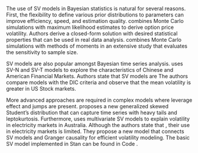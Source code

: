 The use of SV models in Bayesian statistics is natural for several reasons. First, the flexibility to define various
prior distributions to parameters can improve efficiency, speed, and estimation quality.
\parencite{Ait-SahaliaKimmel2007_MaximumLikelihoodEstimation} combines Monte Carlo simulations with maximum likelihood
estimates to derive option price volatility. Authors derive a closed-form solution with desired statistical
properties that can be used in real data analysis. \parencite{AndersenEtAl1999_EfficientMethodMoments} combines Monte Carlo
simulations with methods of moments in an extensive study that evaluates the sensitivity to sample size.

SV models are also popular amongst Bayesian time series analysis.
\parencite{YangEtAl2021_AnalysisVolatilityCharacteristics} uses SV-N and SV-T models to explore the characteristics of
Chinese and American Financial Markets. Authors state that SV models are *\enquote{essential models in financial time
series research, which can better characterize the time-varying characteristics of volatility.}* The authors compare
models with the DIC criteria and observe that the mean volatility is greater in US Stock markets.

More advanced approaches are required in complex models where leverage effect and jumps are present.
\parencite{XieShen2023_BayesianEstimationStochastic} proposes a new generalized skewed Student's distribution that can
capture time series with heavy tails and leptokurtosis. Furthermore,
\parencite{WangChan2023_StochasticModellingVolatility} uses multivariate SV models to explain volatility in electricity
markets in Australia. Although the authors state that *\enquote{SV models have demonstrated their superiority in many
financial applications}*, their use in electricity markets is limited. They propose a new model that connects SV models
and Granger causality for efficient volatility modeling. The basic SV model implemented in Stan can be found in Code
\ref{code-sv}.